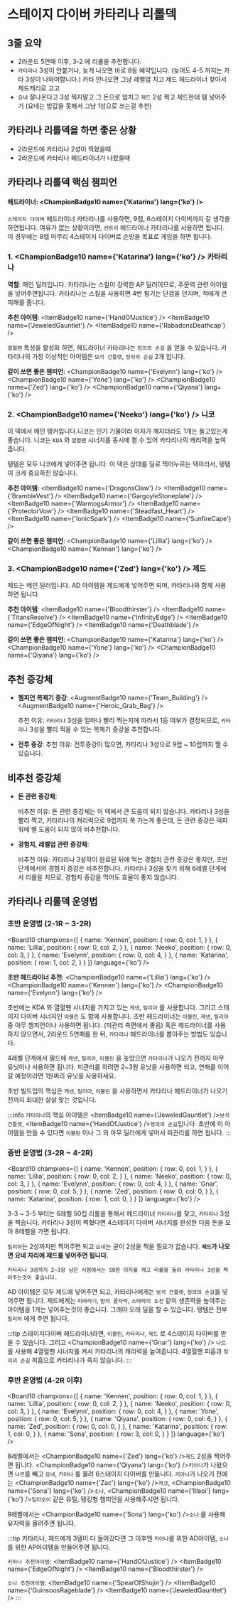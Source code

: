 # 스테이지 다이버 카타리나 리롤덱

## 3줄 요약
- 2라운드 5연패 이후, 3-2 에 리롤을 추천합니다.
- `카타리나` 3성이 안붙거나, 늦게 나오면 바로 8등 예약입니다. (늦어도 4-5 까지는 카타 3성이 나와야합니다.) 카타 안나오면 그냥 레벨업 치고 제드 헤드라이너 찾아서 제드캐리로 고고
- `요네` 잘나온다고 3성 찍지말고 그 돈으로 업치고 `제드` 2성 찍고 제드한테 템 넣어주기 (요네는 밥값을 못해서 그냥 1성으로 쓰는걸 추천)

<Gap/>

## 카타리나 리롤덱을 하면 좋은 상황
- 2라운드에 카타리나 2성이 찍혔을때
- 2라운드에 카타리나 헤드라이너가 나왔을때

## 카타리나 리롤덱 핵심 챔피언

#### 헤드라이너: <ChampionBadge10 name={'Katarina'} lang={'ko'} />
`스테이지 다이버` 헤드라이너 카타리나를 사용하면, 9렙, 6스테이지 다이버까지 갈 생각을 하면됩니다.
여유가 없는 상황이라면, `컨트리` 헤드라이너 카타리나를 사용하면 됩니다. 이 경우에는 8렙 마무리 4스테이지 다이버로 순방을 목표로 게임을 하면 됩니다.

### 1. <ChampionBadge10 name={'Katarina'} lang={'ko'} /> **카타리나**

**역할**:
메인 딜러입니다. 카타리나는 스킬이 강력한 AP 딜러이므로, 주문력 관련 아이템을 넣어주면됩니다.
카타리나는 스킬을 사용하면 4번 튕기는 단검을 던지며, 적에게 큰 피해를 줍니다.

**추천 아이템**: <ItemBadge10 name={'HandOfJustice'} /> <ItemBadge10 name={'JeweledGauntlet'} /> <ItemBadge10 name={'RabadonsDeathcap'} />

`열혈팬` 특성을 활성화 하면, 헤드라이너 카타리나는 `정의의 손길` 을 얻을 수 있습니다.
카타리나의 가장 이상적인 아이템은 `보석 건틀렛`, `정의의 손길` 2개 입니다.

<Gap />

**같이 쓰면 좋은 챔피언**: <ChampionBadge10 name={'Evelynn'} lang={'ko'} /> <ChampionBadge10 name={'Yone'} lang={'ko'} /> <ChampionBadge10 name={'Zed'} lang={'ko'} /> <ChampionBadge10 name={'Qiyana'} lang={'ko'} />

### 2. <ChampionBadge10 name={'Neeko'} lang={'ko'} /> **니코**
이 덱에서 메인 탱커입니다.니코는 인기 기물이라 이자가 깨지더라도 1개는 들고있는게 좋습니다.
니코는 `KDA` 와 `열혈팬` 시너지를 동시에 켤 수 있어 카타리나의 캐리력을 높여줍니다.

탱템은 모두 니코에게 넣어주면 됩니다. 이 덱은 상대를 딜로 찍어누르는 덱이라서, 탱템이 크게 중요하진 않습니다.

**추천 아이템**: <ItemBadge10 name={'DragonsClaw'} /> <ItemBadge10 name={'BrambleVest'} /> <ItemBadge10 name={'GargoyleStoneplate'} /> <ItemBadge10 name={'WarmogsArmor'} /> <ItemBadge10 name={'ProtectorVow'} /> <ItemBadge10 name={'Steadfast_Heart'} /> <ItemBadge10 name={'IonicSpark'} /> <ItemBadge10 name={'SunfireCape'} />

<Gap />

**같이 쓰면 좋은 챔피언**: <ChampionBadge10 name={'Lillia'} lang={'ko'} /> <ChampionBadge10 name={'Kennen'} lang={'ko'} />

<Gap />

### 3. <ChampionBadge10 name={'Zed'} lang={'ko'} /> **제드**
제드는 메인 딜러입니다. AD 아이템을 제드에게 넣어주면 되며, 카타리나와 함께 사용하면 됩니다.

**추천 아이템**: <ItemBadge10 name={'Bloodthirster'} /> <ItemBadge10 name={'TitansResolve'} /> <ItemBadge10 name={'InfinityEdge'} /> <ItemBadge10 name={'EdgeOfNight'} /> <ItemBadge10 name={'Deathblade'} />
<Gap />

**같이 쓰면 좋은 챔피언**: <ChampionBadge10 name={'Katarina'} lang={'ko'} /> <ChampionBadge10 name={'Yone'} lang={'ko'} /> <ChampionBadge10 name={'Qiyana'} lang={'ko'} />

## 추천 증강체

- **쳄피언 복제기 증강**: <AugmentBadge10 name={'Team_Building'} /> <AugmentBadge10 name={'Heroic_Grab_Bag'} />

  추천 이유: `카타리나` 3성을 얼마나 빨리 찍는지에 따라서 1등 여부가 결정되므로, `카타리나` 3성을 빨리 찍을 수 있는 복제기 증강을 추천합니다.

- **전투 증강**:
  추천 이유: 전투증강이 많으면, 카타리나 3성으로 9랩 ~ 10랩까지 쨀 수 있습니다.

## 비추천 증강체

- **돈 관련 증강체**:

  비추천 이유: 돈 관련 증강체는 이 덱에서 큰 도움이 되지 않습니다. 카타리나 3성을 빨리 찍고, 카타리나의 캐리력으로 9랩까지 쭉 가는게 좋은데, 돈 관련 증강은 덱파워에 별 도움이 되지 않아 비추천합니다.

- **경험치, 레벨업 관련 증강체**:

  비추천 이유: 카타리나 3성작이 완료된 뒤에 먹는 경험치 관련 증강은 좋지만, 초반단계에서의 경험치 증강은 비추천합니다. 카타리나 3성을 찾기 위해 6레벨 단게에서 리롤을 치므로, 경험치 증강을 먹어도 효율이 좋지 않습니다.

<Gap />

## 카타리나 리롤덱 운영법

### 초반 운영법 (2-1R ~ 3-2R)


<Board10 champions={[
  {
    name: 'Kennen',
    position: {
      row: 0,
      col: 1,
    }
  },
  {
    name: 'Lillia',
    position: {
      row: 0,
      col: 2,
    }
  },
  {
    name: 'Neeko',
    position: {
      row: 0,
      col: 3,
    }
  },
  {
    name: 'Evelynn',
    position: {
      row: 0,
      col: 4,
    }
  },
  {
    name: 'Katarina',
    position: {
      row: 1,
      col: 2,
    }
  }
]} language={'ko'} />

**초반 헤드라이너 추천**: <ChampionBadge10 name={'Lillia'} lang={'ko'} /> <ChampionBadge10 name={'Kennen'} lang={'ko'} /> <ChampionBadge10 name={'Evelynn'} lang={'ko'} />

초반에는 KDA 와 열혈팬 시너지를 가지고 있는 `케넨`, `릴리아` 를 사용합니다.
그리고 스테이지 다이버 시너지인 `이블린` 도 함께 사용합니다.
초반 헤드라이너는 `이블린`, `케넨`, `릴리아` 중 아무 챔피언이나 사용하면 됩니다. (피관리 측면에서 좋음)
혹은 헤드라이너를 사용하지 않으면서, 2라운드 5연패를 한 뒤, `카타리나` 헤드라이너를 뽑아주는 방법도 있습니다.

4레벨 단계에서 필드에 `케넨`, `릴리아`, `이블린` 을 놓았으면 `카타리나`가 나오기 전까지 아무 유닛이나 사용하면 됩니다.
피관리를 하려면 2~3원 유닛을 사용하면 되고, 연패를 이어갈 예정이라면 1원짜리 유닛을 사용하세요.

초반 빌드업의 핵심은 `케넨`, `릴리아`, `이블린` 을 사용하면서 카타리나 헤드라이너가 나오기 전까지 최대한 살살 맞는 것입니다.

:::info
`카타리나`의 핵심 아이템은 <ItemBadge10 name={'JeweledGauntlet'} />`보석 건틀렛`, <ItemBadge10 name={'HandOfJustice'} />`정의의 손길`입니다.
초반에 이 아이템을 만들 수 있다면 `이블린` 이나 그 외 아무 딜러에게 넣어서 피관리를 하면 됩니다.
:::

### 중반 운영법 (3-2R ~ 4-2R)

<Board10 champions={[
  {
    name: 'Kennen',
    position: {
      row: 0,
      col: 1,
    }
  },
  {
    name: 'Lillia',
    position: {
      row: 0,
      col: 2,
    }
  },
  {
    name: 'Neeko',
    position: {
      row: 0,
      col: 3,
    }
  },
  {
    name: 'Evelynn',
    position: {
      row: 0,
      col: 4,
    }
  },
  {
    name: 'Gnar',
    position: {
      row: 0,
      col: 5,
    }
  },
  {
    name: 'Zed',
    position: {
      row: 0,
      col: 0,
    }
  },
  {
    name: 'Katarina',
    position: {
      row: 1,
      col: 0,
    }
  }
]} language={'ko'} />

<Gap />

3-3 ~ 3-5 부터는 6레벨 50킵 리롤을 통해서 헤드라이너 `카타리나`를 찾고, `카타리나` 3성을 찍습니다.
카타리나 3성이 찍혔다면 4스테이지 다이버 시너지를 완성한 다음 돈을 모아 8레벨을 가면 됩니다.

`릴리아`는 2성까지만 찍어주면 되고 `요네`는 굳이 2성을 찍을 필요가 없습니다.
**`제드`가 나오면 요네 자리에 제드를 넣어주면 됩니다.**

```
카타리나 3성까지 2~3장 남은 시점에서는 50원 이자를 깨고 리롤을 돌려 카타리나 3성을 찍어주는것이 좋습니다.
```

AD 아이템은 모두 제드에 넣어주면 되고, 카타리나에게는 `보석 건틀렛`, `정의의 손길`을 넣어주면 됩니다.
제드에게는 `피바라기`, `밤의 끝자락`, `스테락의 도전` 같이 생존력을 높여주는 아이템을 1개는 넣어주는것이 좋습니다.
그래야 오래 딜을 할 수 있습니다.
탱템은 전부 `릴리아` 에게 주면 됩니다.

:::tip
스테이지다이버 헤드라이너라면, `이블린`, `카타리나`, `제드` 로 4스테이지 다이버를 받을 수 있습니다.
그리고 <ChampionBadge10 name={'Gnar'} lang={'ko'} /> `나르`를 사용해 4열혈팬 시너지를 켜서 카타리나의 캐리력을 높여줍니다. 4열혈팬 피흡과 `정의의 손길` 피흡으로 카타리나가 죽지 않습니다.
:::

### 후반 운영법 (4-2R 이후)

<Board10 champions={[
  {
    name: 'Kennen',
    position: {
      row: 0,
      col: 1,
    }
  },
  {
    name: 'Lillia',
    position: {
      row: 0,
      col: 2,
    }
  },
  {
    name: 'Neeko',
    position: {
      row: 0,
      col: 3,
    }
  },
  {
    name: 'Evelynn',
    position: {
      row: 0,
      col: 4,
    }
  },
  {
    name: 'Yone',
    position: {
      row: 0,
      col: 5,
    }
  },
  {
    name: 'Qiyana',
    position: {
      row: 0,
      col: 6,
    }
  },
  {
    name: 'Zed',
    position: {
      row: 0,
      col: 0,
    }
  },
  {
    name: 'Katarina',
    position: {
      row: 1,
      col: 0,
    }
  },
  {
    name: 'Sona',
    position: {
      row: 3,
      col: 0,
    }
  }
]} language={'ko'} />

8레벨에서는 <ChampionBadge10 name={'Zed'} lang={'ko'} />`제드` 2성을 찍어주면 됩니다. <ChampionBadge10 name={'Qiyana'} lang={'ko'} />`키아나`가 나왔으면 `나르`를 빼고 `요네`, `키아나` 를 올려 6스테이지 다이버를 만듦니다.
`키아나`가 나오기 전에는 <ChampionBadge10 name={'Zac'} lang={'ko'} />`자크`, <ChampionBadge10 name={'Sona'} lang={'ko'} />`소나`, <ChampionBadge10 name={'Illaoi'} lang={'ko'} />`일라오이` 같은 유틸, 탱킹형 챔피언을 사용해주시면 됩니다.

9레벨에서는 <ChampionBadge10 name={'Sona'} lang={'ko'} />`소나` 를 사용해 유지력을 올려주면 됩니다.

:::tip
카타리나, 제드에게 3템이 다 들어갔다면 그 이후엔 `키아나`를 위한 AD아이템, `소나`를 위한 AP아이템을 만들어주면 됩니다.

`키아나 추천아이템`:  <ItemBadge10 name={'HandOfJustice'} /> <ItemBadge10 name={'EdgeOfNight'} />  <ItemBadge10 name={'Bloodthirster'} />

`소나 추천아이템`: <ItemBadge10 name={'SpearOfShojin'} /> <ItemBadge10 name={'GuinsoosRageblade'} /> <ItemBadge10 name={'JeweledGauntlet'} />
:::





